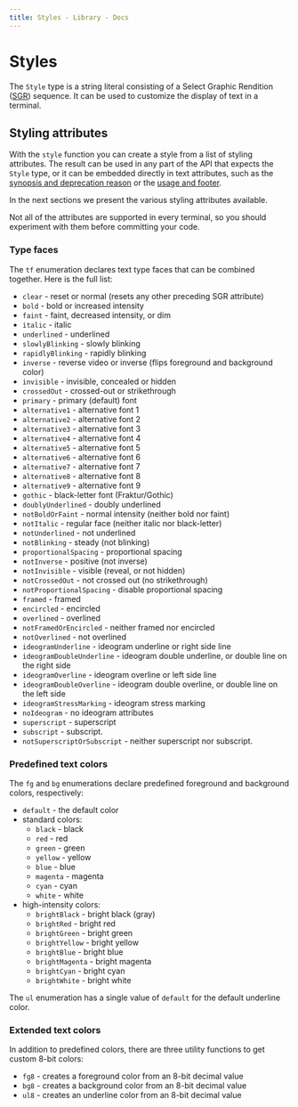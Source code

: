 ```yaml
---
title: Styles - Library - Docs
---
```



# Styles

The `Style` type is a string literal consisting of a Select Graphic Rendition ([SGR]) sequence. It
can be used to customize the display of text in a terminal.

## Styling attributes

With the `style` function you can create a style from a list of styling attributes. The result can
be used in any part of the API that expects the `Style` type, or it can be embedded directly in text
attributes, such as the [synopsis and deprecation reason](options.mdx#synopsis--deprecated) or the
[usage and footer](options.mdx#usage--footer).

In the next sections we present the various styling attributes available.

<Callout type="warning">
  Not all of the attributes are supported in every terminal, so you should experiment with them
  before committing your code.
</Callout>

### Type faces

The `tf` enumeration declares text type faces that can be combined together. Here is the full list:

- `clear` - reset or normal (resets any other preceding SGR attribute)
- `bold` - bold or increased intensity
- `faint` - faint, decreased intensity, or dim
- `italic` - italic
- `underlined` - underlined
- `slowlyBlinking` - slowly blinking
- `rapidlyBlinking` - rapidly blinking
- `inverse` - reverse video or inverse (flips foreground and background color)
- `invisible` - invisible, concealed or hidden
- `crossedOut` - crossed-out or strikethrough
- `primary` - primary (default) font
- `alternative1` - alternative font 1
- `alternative2` - alternative font 2
- `alternative3` - alternative font 3
- `alternative4` - alternative font 4
- `alternative5` - alternative font 5
- `alternative6` - alternative font 6
- `alternative7` - alternative font 7
- `alternative8` - alternative font 8
- `alternative9` - alternative font 9
- `gothic` - black-letter font (Fraktur/Gothic)
- `doublyUnderlined` - doubly underlined
- `notBoldOrFaint` - normal intensity (neither bold nor faint)
- `notItalic` - regular face (neither italic nor black-letter)
- `notUnderlined` - not underlined
- `notBlinking` - steady (not blinking)
- `proportionalSpacing` - proportional spacing
- `notInverse` - positive (not inverse)
- `notInvisible` - visible (reveal, or not hidden)
- `notCrossedOut` - not crossed out (no strikethrough)
- `notProportionalSpacing` - disable proportional spacing
- `framed` - framed
- `encircled` - encircled
- `overlined` - overlined
- `notFramedOrEncircled` - neither framed nor encircled
- `notOverlined` - not overlined
- `ideogramUnderline` - ideogram underline or right side line
- `ideogramDoubleUnderline` - ideogram double underline, or double line on the right side
- `ideogramOverline` - ideogram overline or left side line
- `ideogramDoubleOverline` - ideogram double overline, or double line on the left side
- `ideogramStressMarking` - ideogram stress marking
- `noIdeogram` - no ideogram attributes
- `superscript` - superscript
- `subscript` - subscript.
- `notSuperscriptOrSubscript` - neither superscript nor subscript.

### Predefined text colors

The `fg` and `bg` enumerations declare predefined foreground and background colors, respectively:

- `default` - the default color
- standard colors:
  - `black` - black
  - `red` - red
  - `green` - green
  - `yellow` - yellow
  - `blue` - blue
  - `magenta` - magenta
  - `cyan` - cyan
  - `white` - white
- high-intensity colors:
  - `brightBlack` - bright black (gray)
  - `brightRed` - bright red
  - `brightGreen` - bright green
  - `brightYellow` - bright yellow
  - `brightBlue` - bright blue
  - `brightMagenta` - bright magenta
  - `brightCyan` - bright cyan
  - `brightWhite` - bright white

The `ul` enumeration has a single value of `default` for the default underline color.

### Extended text colors

In addition to predefined colors, there are three utility functions to get custom 8-bit colors:

- `fg8` - creates a foreground color from an 8-bit decimal value
- `bg8` - creates a background color from an 8-bit decimal value
- `ul8` - creates an underline color from an 8-bit decimal value

[SGR]: https://www.wikiwand.com/en/ANSI_escape_code#SGR_(Select_Graphic_Rendition)_parameters
